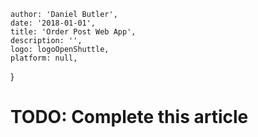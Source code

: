 
    author: 'Daniel Butler',
    date: '2018-01-01',
    title: 'Order Post Web App',
    description: '',
    logo: logoOpenShuttle,
    platform: null,
}


# TODO: Complete this article
